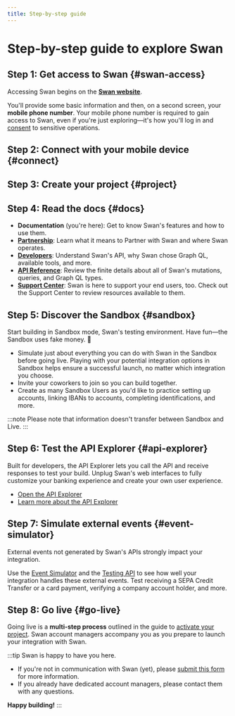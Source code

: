 ```yaml
---
title: Step-by-step guide
---
```


# Step-by-step guide to explore Swan

## Step 1: Get access to Swan {#swan-access}

Accessing Swan begins on the [**Swan website**](https://www.swan.io/start-now).

You'll provide some basic information and then, on a second screen, your **mobile phone number**.
Your mobile phone number is required to gain access to Swan, even if you're just exploring—it's how you'll log in and [consent](../users/consent/index.mdx) to sensitive operations.

## Step 2: Connect with your mobile device {#connect}


<ConnectWithMobile />

## Step 3: Create your project {#project}


<CreateProject />

## Step 4: Read the docs {#docs}

- **Documentation** (you're here): Get to know Swan's features and how to use them.
- [**Partnership**](../../partnership/index.mdx): Learn what it means to Partner with Swan and where Swan operates.
- [**Developers**](../../developers/index.mdx): Understand Swan's API, why Swan chose Graph QL, available tools, and more.
- [**API Reference**](https://api-reference.swan.io/): Review the finite details about all of Swan's mutations, queries, and Graph QL types.
- [**Support Center**](https://support.swan.io/hc/en-150): Swan is here to support your end users, too. Check out the Support Center to review resources available to them.

## Step 5: Discover the Sandbox {#sandbox}

Start building in Sandbox mode, Swan's testing environment.
Have fun—the Sandbox uses fake money. 💸

- Simulate just about everything you can do with Swan in the Sandbox before going live. Playing with your potential integration options in Sandbox helps ensure a successful launch, no matter which integration you choose.
- Invite your coworkers to join so you can build together.
- Create as many Sandbox Users as you'd like to practice setting up accounts, linking IBANs to accounts, completing identifications, and more.

:::note
Please note that information doesn't transfer between Sandbox and Live.
:::

## Step 6: Test the API Explorer {#api-explorer}

Built for developers, the API Explorer lets you call the API and receive responses to test your build.
Unplug Swan's web interfaces to fully customize your banking experience and create your own user experience.

- [Open the API Explorer](https://explorer.swan.io/)
- [Learn more about the API Explorer](../../developers/tools/api-explorer.mdx)

## Step 7: Simulate external events {#event-simulator}

External events not generated by Swan's APIs strongly impact your integration.

Use the [Event Simulator](../../developers/tools/event-simulator.mdx) and the [Testing API](../../developers/tools/testing-api.mdx) to see how well your integration handles these external events.
Test receiving a SEPA Credit Transfer or a card payment, verifying a company account holder, and more.

## Step 8: Go live {#go-live}

Going live is a **multi-step process** outlined in the guide to [activate your project](../projects/guide-activate.mdx).
Swan account managers accompany you as you prepare to launch your integration with Swan.

:::tip Swan is happy to have you here.

- If you're not in communication with Swan (yet), please [submit this form](https://www.swan.io/talk-to-expert) for more information.
- If you already have dedicated account managers, please contact them with any questions.

**Happy building!**
:::